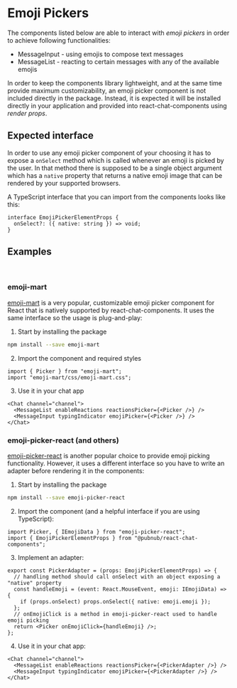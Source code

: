 
<Meta title="Introduction/Emoji Pickers" />

# Emoji Pickers

The components listed below are able to interact with _emoji pickers_ in order to achieve following
functionalities:

- MessageInput - using emojis to compose text messages
- MessageList - reacting to certain messages with any of the available emojis

In order to keep the components library lightweight, and at the same time provide maximum
customizability, an emoji picker component is not included directly in the package. Instead, it is
expected it will be installed directly in your application and provided into react-chat-components
using _render props_.

## Expected interface

In order to use any emoji picker component of your choosing it has to expose a `onSelect` method
which is called whenever an emoji is picked by the user. In that method there is supposed to be a
single object argument which has a `native` property that returns a native emoji image that can be
rendered by your supported browsers.

A TypeScript interface that you can import from the components looks like this:

```tsx
interface EmojiPickerElementProps {
  onSelect?: ({ native: string }) => void;
}
```

## Examples

<br />

### emoji-mart

[emoji-mart](https://www.npmjs.com/package/emoji-mart) is a very popular, customizable emoji picker
component for React that is natively supported by react-chat-components. It uses the same interface
so the usage is plug-and-play:

1. Start by installing the package

```bash
npm install --save emoji-mart
```

2. Import the component and required styles

```tsx
import { Picker } from "emoji-mart";
import "emoji-mart/css/emoji-mart.css";
```

3. Use it in your chat app

```tsx
<Chat channel="channel">
  <MessageList enableReactions reactionsPicker={<Picker />} />
  <MessageInput typingIndicator emojiPicker={<Picker />} />
</Chat>
```

### emoji-picker-react (and others)

[emoji-picker-react](https://www.npmjs.com/package/emoji-picker-react) is another popular choice to
provide emoji picking functionality. However, it uses a different interface so you have to write an
adapter before rendering it in the components:

1. Start by installing the package

```bash
npm install --save emoji-picker-react
```

2. Import the component (and a helpful interface if you are using TypeScript):

```tsx
import Picker, { IEmojiData } from "emoji-picker-react";
import { EmojiPickerElementProps } from "@pubnub/react-chat-components";
```

3. Implement an adapter:

```tsx
export const PickerAdapter = (props: EmojiPickerElementProps) => {
  // handling method should call onSelect with an object exposing a "native" property
  const handleEmoji = (event: React.MouseEvent, emoji: IEmojiData) => {
    if (props.onSelect) props.onSelect({ native: emoji.emoji });
  };
  // onEmojiClick is a method in emoji-picker-react used to handle emoji picking
  return <Picker onEmojiClick={handleEmoji} />;
};
```

4. Use it in your chat app:

```tsx
<Chat channel="channel">
  <MessageList enableReactions reactionsPicker={<PickerAdapter />} />
  <MessageInput typingIndicator emojiPicker={<PickerAdapter />} />
</Chat>
```
